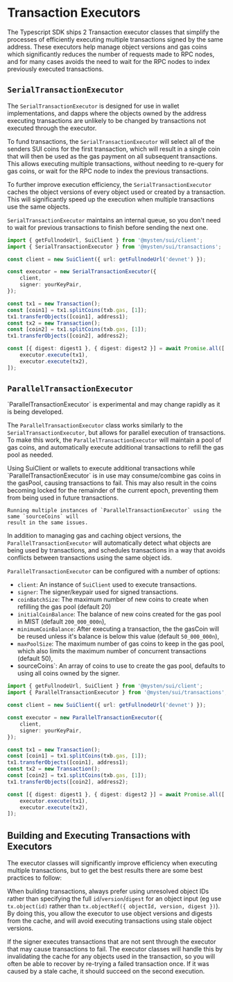 # Transaction Executors


The Typescript SDK ships 2 Transaction executor classes that simplify the processes of efficiently
executing multiple transactions signed by the same address. These executors help manage object
versions and gas coins which significantly reduces the number of requests made to RPC nodes, and for
many cases avoids the need to wait for the RPC nodes to index previously executed transactions.

## `SerialTransactionExecutor`

The `SerialTransactionExecutor` is designed for use in wallet implementations, and dapps where the
objects owned by the address executing transactions are unlikely to be changed by transactions not
executed through the executor.

To fund transactions, the `SerialTransactionExecutor` will select all of the senders SUI coins for
the first transaction, which will result in a single coin that will then be used as the gas payment
on all subsequent transactions. This allows executing multiple transactions, without needing to
re-query for gas coins, or wait for the RPC node to index the previous transactions.

To further improve execution efficiency, the `SerialTransactionExecutor` caches the object versions
of every object used or created by a transaction. This will significantly speed up the execution
when multiple transactions use the same objects.

`SerialTransactionExecutor` maintains an internal queue, so you don't need to wait for previous
transactions to finish before sending the next one.

```ts
import { getFullnodeUrl, SuiClient } from '@mysten/sui/client';
import { SerialTransactionExecutor } from '@mysten/sui/transactions';

const client = new SuiClient({ url: getFullnodeUrl('devnet') });

const executor = new SerialTransactionExecutor({
	client,
	signer: yourKeyPair,
});

const tx1 = new Transaction();
const [coin1] = tx1.splitCoins(txb.gas, [1]);
tx1.transferObjects([coin1], address1);
const tx2 = new Transaction();
const [coin2] = tx1.splitCoins(txb.gas, [1]);
tx1.transferObjects([coin2], address2);

const [{ digest: digest1 }, { digest: digest2 }] = await Promise.all([
	executor.execute(tx1),
	executor.execute(tx2),
]);
```

## `ParallelTransactionExecutor`

<Callout type="warning">
	`ParallelTransactionExecutor` is experimental and may change rapidly as it is being developed.
</Callout>

The `ParallelTransactionExecutor` class works similarly to the `SerialTransactionExecutor`, but
allows for parallel execution of transactions. To make this work, the `ParallelTransactionExecutor`
will maintain a pool of gas coins, and automatically execute additional transactions to refill the
gas pool as needed.

<Callout type="warning">
	Using SuiClient or wallets to execute additional transactions while `ParallelTransactionExecutor`
	is in use may consume/combine gas coins in the gasPool, causing transactions to fail. This may
	also result in the coins becoming locked for the remainder of the current epoch, preventing them
	from being used in future transactions.

    Running multiple instances of `ParallelTransactionExecutor` using the same `sourceCoins` will
    result in the same issues.

</Callout>

In addition to managing gas and caching object versions, the `ParallelTransactionExecutor` will
automatically detect what objects are being used by transactions, and schedules transactions in a
way that avoids conflicts between transactions using the same object ids.

`ParallelTransactionExecutor` can be configured with a number of options:

- `client`: An instance of `SuiClient` used to execute transactions.
- `signer`: The signer/keypair used for signed transactions.
- `coinBatchSize`: The maximum number of new coins to create when refilling the gas pool
  (default 20)
- `initialCoinBalance`: The balance of new coins created for the gas pool in MIST (default
  `200_000_000n`),
- `minimumCoinBalance`: After executing a transaction, the the gasCoin will be reused unless it's
  balance is below this value (default `50_000_000n`),
- `maxPoolSize`: The maximum number of gas coins to keep in the gas pool, which also limits the
  maximum number of concurrent transactions (default 50),
- sourceCoins`: An array of coins to use to create the gas pool, defaults to using all coins owned
  by the signer.

```ts
import { getFullnodeUrl, SuiClient } from '@mysten/sui/client';
import { ParallelTransactionExecutor } from '@mysten/sui/transactions';

const client = new SuiClient({ url: getFullnodeUrl('devnet') });

const executor = new ParallelTransactionExecutor({
	client,
	signer: yourKeyPair,
});

const tx1 = new Transaction();
const [coin1] = tx1.splitCoins(txb.gas, [1]);
tx1.transferObjects([coin1], address1);
const tx2 = new Transaction();
const [coin2] = tx1.splitCoins(txb.gas, [1]);
tx1.transferObjects([coin2], address2);

const [{ digest: digest1 }, { digest: digest2 }] = await Promise.all([
	executor.execute(tx1),
	executor.execute(tx2),
]);
```

## Building and Executing Transactions with Executors

The executor classes will significantly improve efficiency when executing multiple transactions, but
to get the best results there are some best practices to follow:

When building transactions, always prefer using unresolved object IDs rather than specifying the
full `id`/`version`/`digest` for an object input (eg use `tx.object(id)` rather than
`tx.objectRef({ objectId, version, digest })`). By doing this, you allow the executor to use object
versions and digests from the cache, and will avoid executing transactions using stale object
versions.

If the signer executes transactions that are not sent through the executor that may cause
transactions to fail. The executor classes will handle this by invalidating the cache for any
objects used in the transaction, so you will often be able to recover by re-trying a failed
transaction once. If it was caused by a stale cache, it should succeed on the second execution.
